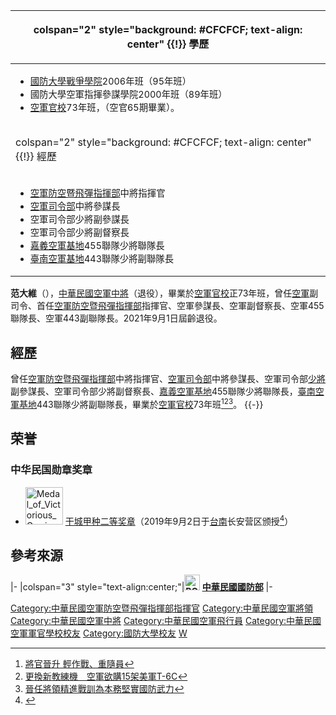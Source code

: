 {{Infobox Officeholder
|image            =Air Force (ROCAF) Lieutenant General Fan Ta-wei 空軍中將范大維 (20170302 14：56：40 3rd Full-meeting of the Foreign and National Defense Committee, Legislative Yuan 立法院外交及國防委員會第3次全體委員會議).png
|caption          =范大維中將，空軍司令部參謀長任內（2017年3月2日）
|name              =范大維<br>Fan Ta-wei 
|order             = {{flagicon image|Flag of the Republic of China Air Force.svg}} [[中華民國空軍|空軍]]中將[[國防部空軍司令部|第一副司令]]<ref>[https://udn.com/news/story/10930/4024450 空軍人事異動 范大維劉峯瑜曹進平就新職]2019-09-02，聯合報，記者 程嘉文</ref>
|term_start = 2019年9月2日
|term_end = 2021年8月31日
|chief = 
|predecessor = [[熊厚基|熊厚基]]
|successor  = [[劉任遠|劉任遠]]
|order1             = {{flagicon image|Flag of the Republic of China Air Force.svg}} 第1任[[空軍防空暨飛彈指揮部|空軍防空暨飛彈指揮部]]中將指揮官
|term_start1 = 2017年9月1日
|term_end1 = 2019年9月1日
|chief1 = 
|predecessor1 = 首任
|successor1  = [[劉峯瑜|劉峯瑜]]（空官75年班）
|order2            = {{flagicon image|Flag of the Republic of China Air Force.svg}} 第11任[[國防部空軍司令部|空軍司令部]]中將參謀長
|term_start2 = 2016年6月1日
|term_end2 = 2017年8月31日
|predecessor2 = [[柏鴻輝|柏鴻輝]]（空官70年班）
|successor2 = [[鄭榮豐|鄭榮豐]]
|order3 （空官74年班）           = {{flagicon image|Flag of the Republic of China Air Force.svg}} 空軍司令部少將副參謀長
|term_start3 = 
|term_end3 = 
|predecessor3 = 
|successor3 = 
|order4            = {{flagicon image|Flag of the Republic of China Air Force.svg}} 空軍司令部少將副督察長
|term_start4        = 
|term_end4          = 
|successor4         =
|predecessor4       = 
|性別     = 男
|出生日期 ={{birth date and age|1961|12|11}}
|出生地點 = {{TWN}}
|逝世日期 = 
|逝世地點 = 
|Native place  = 
|居處     = 
|安葬地點 = 
|政黨     = 
|職業     = 軍人
|父母     = 
|配偶     = 
|子女     = 
|親屬     = 
|國籍     = {{ROC}}
|信仰     = 
|學歷     = 
|母校     = 
|別名     = 
|allegiance = {{ROC}}
|branch = {{flagicon image|Flag of the Republic of China Air Force.svg}} [[中華民國空軍|中華民國空軍]]
|rank = {{flagicon image|ROCAF Lieutenant General's Flag.svg}} [[中將|中將]] 
| serviceyears = 
}}
{| class="infobox bordered" style="width: 21em; font-size: 90%; text-align: left; float:right;" cellpadding="3"
|-
! colspan="2" style="background: #CFCFCF; text-align: center" {{!}} 學歷
|- 
| colspan="2" style="font-size: 90%" |<div style="text-align: left">
* [[國防大學_(中華民國)|國防大學]][[戰爭學院|戰爭學院]]2006年班（95年班）
* 國防大學空軍指揮參謀學院2000年班（89年班）
*[[空軍官校|空軍官校]]73年班，（空官65期畢業）。
</div>
|-
! colspan="2" style="background: #CFCFCF; text-align: center" {{!}} 經歷
|-    
| colspan="2" style="font-size: 90%" |<div style="text-align: left">
*[[空軍防空暨飛彈指揮部|空軍防空暨飛彈指揮部]]中將指揮官
*[[國防部空軍司令部|空軍司令部]]中將參謀長
*空軍司令部少將副參謀長
*空軍司令部少將副督察長
*[[嘉義機場|嘉義空軍基地]]455聯隊少將聯隊長
*[[臺南機場|臺南空軍基地]]443聯隊少將副聯隊長
|}
'''范大維'''（{{bd|1961年|12月11日||}}），[[中華民國空軍|中華民國空軍]][[中將|中將]]（退役），畢業於[[空軍官校|空軍官校]]正73年班，曾任[[中華民國空軍|空軍]]副司令、首任[[空軍防空暨飛彈指揮部|空軍防空暨飛彈指揮部]]指揮官、空軍參謀長、空軍副督察長、空軍455聯隊長、空軍443副聯隊長。2021年9月1日屆齡退役。

== 經歷 ==
曾任[[空軍防空暨飛彈指揮部|空軍防空暨飛彈指揮部]]中將指揮官、[[國防部空軍司令部|空軍司令部]]中將參謀長、空軍司令部[[少將|少將]]副參謀長、空軍司令部少將副督察長、[[嘉義機場|嘉義空軍基地]]455聯隊少將聯隊長，[[臺南機場|臺南空軍基地]]443聯隊少將副聯隊長，畢業於[[空軍官校|空軍官校]]73年班<ref>[http://news.ltn.com.tw/news/focus/paper/1007286 將官晉升 輕作戰、重隨員]</ref><ref>[http://www.appledaily.com.tw/realtimenews/article/new/20141031/497898/ 更換新教練機　​空軍欲購15架美軍T-6C]</ref><ref>[https://tw.mobi.yahoo.com/news/%E5%B0%88%E8%A8%AA-%E6%99%89%E4%BB%BB%E5%B0%87%E9%A0%98%E7%B2%BE%E9%80%B2%E6%88%B0%E8%A8%93%E7%82%BA%E6%9C%AC%E5%8B%99%E5%A0%85%E5%AF%A6%E5%9C%8B%E9%98%B2%E6%AD%A6%E5%8A%9B-160000622.html 晉任將領精進戰訓為本務堅實國防武力]</ref>。
{{-}}

{{commonscat|Fan Ta-wei}}

==荣誉==
===中华民国勋章奖章===
* [[File:Medal_of_Victorious_Garrison,_A-Second_Class_ribbon.png|60px]] [[干城奖章|干城甲种二等奖章]]（2019年9月2日于[[台南市|台南]]长安营区颁授<ref>{{cite news |author=陳俊鈞 |url=https://www.ydn.com.tw/news/newsInsidePage?chapterID=1118400 |title=熊厚基主持2新任官布達 |publisher=[[青年日报|青年日报]] |date=2019-09-03 |accessdate=2021-09-12 |archive-date= |archive-url= |dead-url=no }}</ref>）

==參考來源==
{{reflist}}
 
{{start box}}
{{s-off}}
|-
|colspan="3" style="text-align:center;"|'''[[File:ROC_Ministry_of_National_Defense_Seal.svg|25px]] [[中華民國國防部|中華民國國防部]]'''
|-
{{s-before|[[熊厚基|熊厚基]]}}
{{s-title|[[File:Flag_of_the_Republic_of_China_Air_Force.svg|24px]] [[國防部空軍司令部|空軍司令部]]第一副司令|2019年9月1日─}}
{{s-inc}}
{{s-before|首任}}
{{s-title|[[File:ROC_Commanding_General_of_Air_Force_Flag.svg|24px]][[空軍防空暨飛彈指揮部|空軍防空暨飛彈指揮部]]中將指揮官<br><small>第一任</small>|2017年9月1日─2019年9月1日}}
{{s-after|劉峯瑜}}
{{s-before|[[柏鴻輝|柏鴻輝]]}}
{{s-title|[[File:ROC_Commanding_General_of_Air_Force_Flag.svg|24px]]  [[國防部空軍司令部|空軍司令部]]參謀長<br><small>第十一任</small>|2016年6月1日－2017年8月31日}}
{{s-after|[[鄭榮豐|鄭榮豐]]}}
{{end box}}

{{中華民國現役空軍中將}}
[[Category:中華民國空軍防空暨飛彈指揮部指揮官|Category:中華民國空軍防空暨飛彈指揮部指揮官]]
[[Category:中華民國空軍將領|Category:中華民國空軍將領]]
[[Category:中華民國空軍中將|Category:中華民國空軍中將]]
[[Category:中華民國空軍飛行員|Category:中華民國空軍飛行員]]
[[Category:中華民國空軍軍官學校校友|Category:中華民國空軍軍官學校校友]]
[[Category:國防大學校友|Category:國防大學校友]]
[[Category:范姓|W]]
